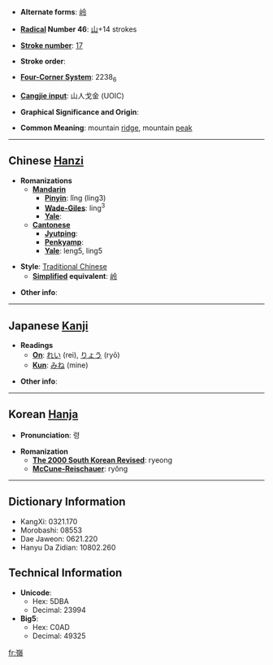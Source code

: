 * '''Alternate forms''': [[岭]]

* '''[[Wiktionary:Chinese radical index| Radical]] Number 46''': [[Wiktionary:Chinese radical index 山|山]]+14 strokes

* '''[[Wiktionary:Chinese total strokes index|Stroke number]]''': [[Wiktionary:Chinese total strokes index 17|17]]

* '''Stroke order''': 

* '''[[Wiktionary:Chinese four corner index|Four-Corner System]]''': 2238<sub>6</sub>

* '''[[Wiktionary:Chinese Cangjie index|Cangjie input]]''': 山人戈金 (UOIC)

* '''Graphical Significance and Origin''': 

* '''Common Meaning''': mountain [[ridge]], mountain [[peak]]

----

== Chinese [[Hanzi]] ==

* '''Romanizations'''
** '''[[Mandarin]]'''
*** '''[[Pinyin]]''': lǐng (ling3)
*** '''[[Wade-Giles]]''': ling<sup>3</sup>
*** '''[[Yale]]''': 
** '''[[Cantonese]]'''
*** '''[[Jyutping]]''':
*** '''[[Penkyamp]]''': 
*** '''[[Yale]]''': leng5, ling5

* '''Style''': [[Traditional Chinese]] 
** '''[[Simplified Chinese|Simplified]] equivalent''': [[岭]]

* '''Other info''': 

----

== Japanese [[Kanji]] ==

* '''Readings'''
** '''[[On]]''': [[れい]] (rei), [[りょう]] (ryō)
** '''[[Kun]]''': [[みね]] (mine)

* '''Other info''':  

----

== Korean [[Hanja]] ==

* '''Pronunciation''': 령

* '''Romanization'''
** '''[[The 2000 South Korean Revised Romanization|The 2000 South Korean Revised]]''': ryeong
** '''[[McCune-Reischauer]]''': ryŏng

----

== Dictionary Information ==

* KangXi: 0321.170
* Morobashi: 08553
* Dae Jaweon: 0621.220
* Hanyu Da Zidian: 10802.260

== Technical Information ==

* '''Unicode''':
** Hex: 5DBA
** Decimal: 23994
* '''Big5''':
** Hex: C0AD
** Decimal: 49325

[[fr:嶺]]